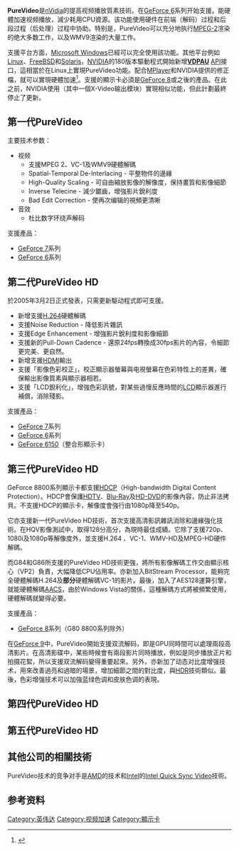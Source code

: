 {{多個問題|
{{Request translation}}
{{更新|time=2013-12-29T06:44:45+00:00}}
{{Expand|time=2013-10-30T23:18:04+00:00}}
}}
{{NoteTA|G1=IT}}

'''PureVideo'''是[[nVidia|nVidia]]的提高视频播放質素技術。在[[GeForce_6|GeForce 6]]系列开始支援。能硬體加速视频播放，減少耗用CPU資源。该功能使用硬件在前端（解码）过程和后段过程（后处理）过程中协助。特别是，PureVideo可以充分地执行[[MPEG-2|MPEG-2]]渲染的绝大多数工作，以及WMV9渲染的大量工作。

支援平台方面，[[Microsoft_Windows|Microsoft Windows]]已經可以完全使用該功能。其他平台例如[[Linux|Linux]]、[[FreeBSD|FreeBSD]]和[[Solaris|Solaris]]，[[NVIDIA|NVIDIA]]的180版本驅動程式開始新增'''[[VDPAU|VDPAU]]''' [[API|API]]接口，這相當於在Linux上實現PureVideo功能。配合[[MPlayer|MPlayer]]和NVIDIA提供的修正檔，就可以實現硬體加速<ref>{{Cite web |url=http://news.mydrivers.com/1/121/121422.htm |title=NV 180版Linux驱动视频解码加速实测 |access-date=2008-12-26 |archive-url=https://web.archive.org/web/20090809231221/http://news.mydrivers.com/1/121/121422.htm |archive-date=2009-08-09 |dead-url=yes }}</ref>。支援的顯示卡必須是[[GeForce_8|GeForce 8]]或之後的產品。在此之前，NVIDIA使用{{link-en|X-Video Motion Compensation|X-Video Motion Compensation|XvMC}}（其中一個X-Video输出模块）實現相似功能，但此計劃最終停止了更新。

== 第一代PureVideo ==
主要技术参数：
*视频
**支援MPEG 2、VC-1及WMV9硬體解碼
**Spatial-Temporal De-Interlacing - 平整物件的邊緣
**High-Quality Scaling - 可自由縮放影像的解像度，保持畫質和影像細節
**Inverse Telecine - 減少鋸齒，增強影片銳利度
**Bad Edit Correction - 使再次编辑的視頻更清晰
*音效
**杜比数字环绕声解码

支援產品：
*[[GeForce_7|GeForce 7]]系列
*[[GeForce_6|GeForce 6]]系列

== 第二代PureVideo HD ==
於2005年3月2日正式發表，只需更新駆动程式即可支援。
*新增支援[[H.264|H.264]]硬體解碼
*支援Noise Reduction - 降低影片雜訊
*支援Edge Enhancement - 增強影片銳利度和影像細節
*支援新的Pull-Down Cadence - 還原24fps轉換成30fps影片的內容，令細節更完美、更自然。
*新增支援[[HDMI|HDMI]]輸出
*支援「影像色彩校正」，校正顯示器螢幕與电視螢幕在色彩特性上的差異，確保輸出影像質素與顯示器相若。
*支援「LCD銳利化」，增強色彩訊號，對某些過慢反應時間的[[LCD|LCD]]顯示器進行補償，消除殘影。

支援產品：
*[[GeForce_7|GeForce 7]]系列
*[[GeForce_6|GeForce 6]]系列
*[[NVidia_C51芯片组|GeForce 6150]]（整合形顯示卡）

== 第三代PureVideo HD ==
GeForce 8800系列顯示卡都支援[[HDCP|HDCP]]（High-bandwidth Digital Content Protection）。HDCP會保護[[HDTV|HDTV]]、[[BD|Blu-Ray]]及[[HD-DVD|HD-DVD]]的影像內容，防止非法拷貝。不支援HDCP的顯示卡，解像度會強行由1080p降至540p。

它亦支援新一代PureVideo HD技術，首次支援高清影訊雜訊消除和邊緣強化技術。在HQV影像測試中，取得128分高分，為現時最佳成績。它除了支援720p、1080i及1080p等解像度外，並支援H.264 、VC-1、WMV-HD及MPEG-HD硬件解碼。

而G84和G86所支援的PureVideo HD技術更強，將所有影像解碼工作交由顯示核心（VP2）負責，大幅降低CPU佔用率。亦新加入BitStream Processor，能夠完全硬體解碼H.264及'''部分'''硬體解碼VC-1的影片。最後，加入了AES128運算引擎，就能硬體解碼[[AACS|AACS]]，由於Windows Vista的關係，這種解碼方式將被頻繁使用，硬體解碼就變得必要。

支援產品：
*[[GeForce_8|GeForce 8]]系列（G80 8800系列除外）

在[[GeForce_9|GeForce 9]]中，PureVideo開始支援双流解码，即是GPU同時間可以處理兩段高清影片。在高清影碟中，某些時候會有兩段影片同時播放，例如是同步播放正片和拍摄花絮，所以支援双流解码變得重要起來。另外，亦新加了动态对比度增强技术，用來改善過亮和過暗的場景，增加細節之間的對比度，與[[高动态光照渲染|HDR]]技術類似。最後，色彩增强技术可以加強蓝绿色调和皮肤色调的表現。
== 第四代PureVideo HD ==
{{Expand-section}}
== 第五代PureVideo HD ==
{{Expand-section}}
== 其他公司的相關技術 ==
PureVideo技术的竞争对手是[[AMD|AMD]]的{{le|Video Core Next}}技术和[[Intel|Intel]]的[[英特尔快速视频同步技术|Intel Quick Sync Video]]技術。

== 参考资料 ==
<div class="references-small">
<references />
</div>

{{NVIDIA}}

[[Category:英伟达|Category:英伟达]]
[[Category:视频加速|Category:视频加速]]
[[Category:顯示卡|Category:顯示卡]]
